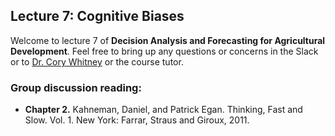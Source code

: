 ## Lecture 7: Cognitive Biases {#biases} 
<!-- reference with [Biases](#biases) -->

Welcome to lecture 7 of **Decision Analysis and Forecasting for Agricultural Development**. Feel free to bring up any questions or concerns in the Slack or to [Dr. Cory Whitney](mailto:cory.whitney@uni-bonn.de?subject=[Lecture_4]%20Decision%20Analysis%20Lecture) or the course tutor.

### Group discussion reading: 

- **Chapter 2.** Kahneman, Daniel, and Patrick Egan. Thinking, Fast and Slow. Vol. 1. New York: Farrar, Straus and Giroux, 2011.
